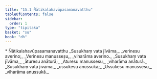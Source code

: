 ```yaml
---
title: "15.1 Ñātikalahavūpasamanavatthu"
tableOfContents: false
sidebar:
  order: 1
type: "tipitaka"
basket: "su"
book: "dh"
---
```



<DynamicBreadcrumb />

<Paragraph type="center" book="dh">
* Ñātikalahavūpasamanavatthu
</Paragraph>

<Division number="197" book="dh">

<Paragraph number="213" type="verses" book="dh">
_Susukhaṃ vata jīvāma,_  
_verinesu averino;_  
_Verinesu manussesu,_  
_viharāma averino._  

</Paragraph>

</Division>
<Division number="198" book="dh">

<Paragraph number="214" type="verses" book="dh">
_Susukhaṃ vata jīvāma,_  
_āturesu anāturā;_  
_Āturesu manussesu,_  
_viharāma anāturā._  

</Paragraph>

</Division>
<Division number="199" book="dh">

<Paragraph number="215" type="verses" book="dh">
_Susukhaṃ vata jīvāma,_  
_ussukesu anussukā;_  
_Ussukesu manussesu,_  
_viharāma anussukā._
</Paragraph>
</Division>